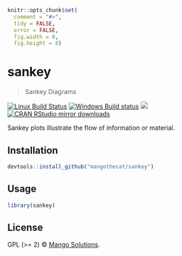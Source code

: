 
```r
knitr::opts_chunk$set(
  comment = "#>",
  tidy = FALSE,
  error = FALSE,
  fig.width = 8,
  fig.height = 8)
```

# sankey

> Sankey Diagrams

[![Linux Build Status](https://travis-ci.org/gaborcsardi/sankey.svg?branch=master)](https://travis-ci.org/gaborcsardi/sankey)
[![Windows Build status](https://ci.appveyor.com/api/projects/status/github/gaborcsardi/sankey?svg=true)](https://ci.appveyor.com/project/gaborcsardi/sankey)
[![](http://www.r-pkg.org/badges/version/sankey)](http://www.r-pkg.org/pkg/sankey)
[![CRAN RStudio mirror downloads](http://cranlogs.r-pkg.org/badges/sankey)](http://www.r-pkg.org/pkg/sankey)


Sankey plots illustrate the flow of information or material.

## Installation

```r
devtools::install_github("mangothecat/sankey")
```

## Usage

```r
library(sankey)
```

## License

GPL (>= 2) © [Mango Solutions](https://github.com/mangothecat).
